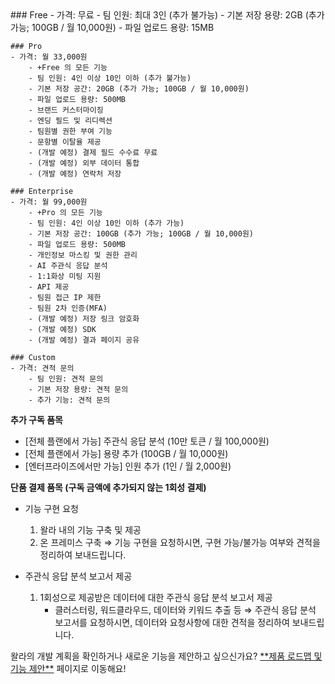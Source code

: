 
<Steps>
    ### Free
    - 가격: 무료
        - 팀 인원: 최대 3인 (추가 불가능)
        - 기본 저장 용량: 2GB (추가 가능; 100GB / 월 10,000원)
        - 파일 업로드 용량: 15MB

    ### Pro
    - 가격: 월 33,000원
        - +Free 의 모든 기능
        - 팀 인원: 4인 이상 10인 이하 (추가 불가능)
        - 기본 저장 공간: 20GB (추가 가능; 100GB / 월 10,000원)
        - 파일 업로드 용량: 500MB
        - 브랜드 커스터마이징
        - 엔딩 필드 및 리디렉션
        - 팀원별 권한 부여 기능
        - 문항별 이탈율 제공
        - (개발 예정) 결제 필드 수수료 무료
        - (개발 예정) 외부 데이터 통합
        - (개발 예정) 연락처 저장

    ### Enterprise
    - 가격: 월 99,000원
        - +Pro 의 모든 기능
        - 팀 인원: 4인 이상 10인 이하 (추가 가능)
        - 기본 저장 공간: 100GB (추가 가능; 100GB / 월 10,000원)
        - 파일 업로드 용량: 500MB
        - 개인정보 마스킹 및 권한 관리
        - AI 주관식 응답 분석
        - 1:1화상 미팅 지원
        - API 제공
        - 팀원 접근 IP 제한
        - 팀원 2차 인증(MFA)
        - (개발 예정) 저장 링크 암호화
        - (개발 예정) SDK
        - (개발 예정) 결과 페이지 공유

    ### Custom
    - 가격: 견적 문의
        - 팀 인원: 견적 문의
        - 기본 저장 용량: 견적 문의
        - 추가 기능: 견적 문의
</Steps>

<Callout type='info' emoji="⭐️">**추가 구독 품목**</Callout>

- [전체 플랜에서 가능] 주관식 응답 분석 (10만 토큰 / 월 100,000원)
- [전체 플랜에서 가능] 용량 추가 (100GB / 월 10,000원)
- [엔터프라이즈에서만 가능] 인원 추가 (1인 / 월 2,000원)

<Callout type='info' emoji="⭐️">**단품 결제 품목 (구독 금액에 추가되지 않는 1회성 결제)**</Callout>

- 기능 구현 요청
    1. 왈라 내의 기능 구축 및 제공
    2. 온 프레미스 구축
    ⇒ 기능 구현을 요청하시면, 구현 가능/불가능 여부와 견적을 정리하여 보내드립니다.

- 주관식 응답 분석 보고서 제공
    1. 1회성으로 제공받은 데이터에 대한 주관식 응답 분석 보고서 제공
        - 클러스터링, 워드클라우드, 데이터와 키워드 추출 등
       ⇒ 주관식 응답 분석 보고서를 요청하시면, 데이터와 요청사항에 대한 견적을 정리하여 보내드립니다.

<Callout type='info' emoji="🔔">
    왈라의 개발 계획을 확인하거나 새로운 기능을 제안하고 싶으신가요? <a href='https://app.walla.my/signin?redirectUrl=/support/featureRequest' target="_blank" rel="noopener noreferrer" style={{textDecoration: 'underline'}}>**제품 로드맵 및 기능 제안**</a> 페이지로 이동해요!
</Callout>